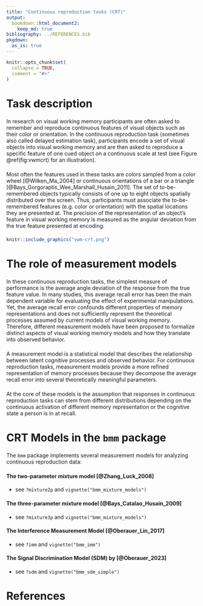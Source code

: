 ```yaml
---
title: "Continuous reproduction tasks (CRT)"
output: 
  bookdown::html_document2:
    keep_md: true
bibliography: ../REFERENCES.bib
pkgdown:
  as_is: true
---
```


```{=html}
<style type="text/css">
  div.main-container {
    max-width: 800px !important;
  }
  
  p {
    margin-top: 1.5em ;
    margin-bottom: 1.5em ;
  }
</style>
```
```r
knitr::opts_chunk$set(
  collapse = TRUE,
  comment = "#>"
)
```

# Task description

In research on visual working memory participants are often asked to remember and reproduce continuous features of visual objects such as their color or orientation. In the continuous reproduction task (sometimes also called delayed estimation task), participants encode a set of visual objects into visual working memory and are then asked to reproduce a specific feature of one cued object on a continuous scale at test (see Figure \@ref(fig:vwmcrt) for an illustration). 

Most often the features used in these tasks are colors sampled from a color wheel [@Wilken_Ma_2004] or continuous orientations of a bar or a triangle [@Bays_Gorgoraptis_Wee_Marshall_Husain_2011]. The set of to-be-remembered objects typically consists of one up to eight objects spatially distributed over the screen. Thus, participants must associate the to-be-remembered features (e.g. color or orientation) with the spatial locations they are presented at. The precision of the representation of an object’s feature in visual working memory is measured as the angular deviation from the true feature presented at encoding.

```r
knitr::include_graphics("vwm-crt.png")
```

# The role of measurement models

In these continuous reproduction tasks, the simplest measure of performance is the average angle deviation of the response from the true feature value. In many studies, this average recall error has been the main dependent variable for evaluating the effect of experimental manipulations. Yet, the average recall error confounds different properties of memory representations and does not sufficiently represent the theoretical processes assumed by current models of visual working memory. Therefore, different measurement models have been proposed to formalize distinct aspects of visual working memory models and how they translate into observed behavior.

A measurement model is a statistical model that describes the relationship between latent cognitive processes and observed behavior. For continuous reproduction tasks, measurement models provide a more refined representation of memory processes because they decompose the average recall error into several theoretically meaningful parameters.

At the core of these models is the assumption that responses in continuous reproduction tasks can stem from different distributions depending on the continuous activation of different memory representation or the cognitive state a person is in at recall.

# CRT Models in the `bmm` package

The `bmm` package implements several measurement models for analyzing continuous reproduction data:

#### The two-parameter mixture model [@Zhang_Luck_2008] {.unnumbered}

  - see `?mixture2p` and `vignette("bmm_mixture_models")`

#### The three-parameter mixture model [@Bays_Catalao_Husain_2009] {.unnumbered}

  - see `?mixture3p` and `vignette("bmm_mixture_models")`
 
#### The Interference Measurement Model [@Oberauer_Lin_2017]  {.unnumbered}

  - see `?imm` and `vignette("bmm_imm")`
 
#### The Signal Discrimination Model (SDM) by [@Oberauer_2023]  {.unnumbered}

  - see `?sdm` and `vignette("bmm_sdm_simple")`
    
    
# References

